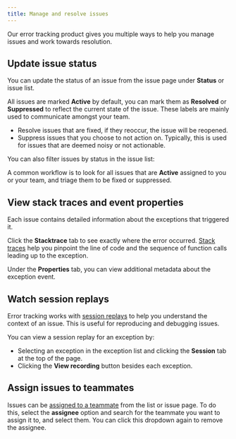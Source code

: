 ```yaml
---
title: Manage and resolve issues
---
```


Our error tracking product gives you multiple ways to help you manage issues and work towards resolution. 

## Update issue status

You can update the status of an issue from the issue page under **Status** or issue list. 

All issues are marked **Active** by default, you can mark them as **Resolved** or **Suppressed** to reflect the current state of the issue. These labels are mainly used to communicate amongst your team. 

- Resolve issues that are fixed, if they reoccur, the issue will be reopened.
- Suppress issues that you choose to not action on. Typically, this is used for issues that are deemed noisy or not actionable.

You can also filter issues by status in the issue list:

<ProductScreenshot
  imageLight="https://res.cloudinary.com/dmukukwp6/image/upload/filter_by_status_light_1f57d7d0b1.png"
  imageDark="https://res.cloudinary.com/dmukukwp6/image/upload/filter_by_status_dark_f48d183989.png"
  alt="Error tracking filter by issue status"
  classes="rounded"
/>

A common workflow is to look for all issues that are **Active** assigned to you or your team, and triage them to be fixed or suppressed.

## View stack traces and event properties

Each issue contains detailed information about the exceptions that triggered it. 

Click the **Stacktrace** tab to see exactly where the error occurred. [Stack traces](/docs/error-tracking/stack-traces) help you pinpoint the line of code and the sequence of function calls leading up to the exception.

<ProductScreenshot
  imageLight="https://res.cloudinary.com/dmukukwp6/image/upload/SCR_20250813_oyhz_c6498b5cf9.png"
  imageDark="https://res.cloudinary.com/dmukukwp6/image/upload/SCR_20250813_ozlr_89186d8fc7.png"
  alt="Error tracking stack traces"
  classes="rounded"
/>

Under the **Properties** tab, you can view additional metadata about the exception event.

<ProductScreenshot
  imageLight="https://res.cloudinary.com/dmukukwp6/image/upload/SCR_20250813_oyvq_06cf7e156b.png"
  imageDark="https://res.cloudinary.com/dmukukwp6/image/upload/SCR_20250813_oyzm_4c433e6559.png"
  alt="Error tracking event properties"
  classes="rounded"
/>

## Watch session replays 

Error tracking works with [session replays](/docs/session-replay) to help you understand the context of an issue. This is useful for reproducing and debugging issues. 

You can view a session replay for an exception by:
- Selecting an exception in the exception list and clicking the **Session** tab at the top of the page.
- Clicking the **View recording** button besides each exception.

<ProductScreenshot
  imageLight="https://res.cloudinary.com/dmukukwp6/image/upload/session_replay_error_light_5f25f72344.png"
  imageDark="https://res.cloudinary.com/dmukukwp6/image/upload/issue_exception_with_filter_dark_bf74dca1d9.png"
  alt="An issue's session replay"
  classes="rounded"
/>

## Assign issues to teammates

Issues can be [assigned to a teammate](/docs/error-tracking/assigning-issues) from the list or issue page. To do this, select the **assignee** option and search for the teammate you want to assign it to, and select them. You can click this dropdown again to remove the assignee.
